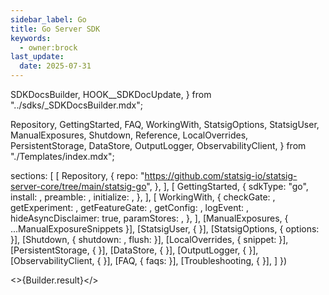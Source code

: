 ```yaml
---
sidebar_label: Go
title: Go Server SDK
keywords:
  - owner:brock
last_update:
  date: 2025-07-31
---
```


  SDKDocsBuilder,
  HOOK__SDKDocUpdate,
} from "../sdks/_SDKDocsBuilder.mdx";

  Repository,
  GettingStarted,
  FAQ,
  WorkingWith,
  StatsigOptions,
  StatsigUser,
  ManualExposures,
  Shutdown,
  Reference,
  LocalOverrides,
  PersistentStorage,
  DataStore,
  OutputLogger,
  ObservabilityClient,
} from "./Templates/index.mdx";


  sections: [
    [
      Repository,
      {
        repo: "https://github.com/statsig-io/statsig-server-core/tree/main/statsig-go",
      },
    ],
    [
      GettingStarted,
      {
        sdkType: "go",
        install: <Install />,
        preamble: <Preamble />,
        initialize: <Initialize />,
      },
    ],
    [
      WorkingWith,
      {
        checkGate: <CheckGate />,
        getExperiment: <GetExperiment />,
        getFeatureGate: <GetFeatureGate />,
        getConfig: <GetConfig />,
        logEvent: <LogEvent />,
        hideAsyncDisclaimer: true,
        paramStores: <ParamStores />,
      },
    ],
    [ManualExposures, { ...ManualExposureSnippets }],
    [StatsigUser, { }],
    [StatsigOptions, { options: <Options /> }],
    [Shutdown, { shutdown: <ShutdownSnippet />, flush: <Flush /> }],
    [LocalOverrides, { snippet: <LocalOverridesSnippet /> }],
    [PersistentStorage, { }],
    [DataStore, { }],
    [OutputLogger, { }],
    [ObservabilityClient, { }],
    [FAQ, { faqs: <MoreFAQs /> }],
    [Troubleshooting, { }],
  ]
})


<>{Builder.result}</>

